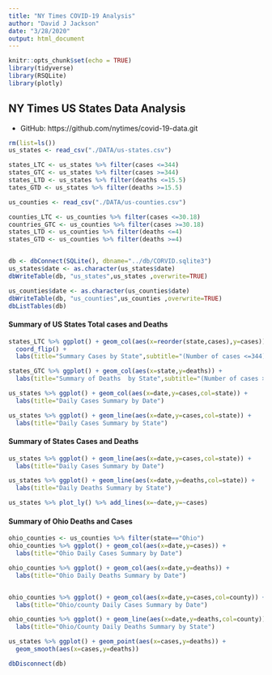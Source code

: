 ```yaml
---
title: "NY Times COVID-19 Analysis"
author: "David J Jackson"
date: "3/28/2020"
output: html_document
---
```


```r
knitr::opts_chunk$set(echo = TRUE)
library(tidyverse)
library(RSQLite)
library(plotly)
```

## NY Times US States Data Analysis
* GitHub: https://github.com/nytimes/covid-19-data.git

```r
rm(list=ls())
us_states <- read_csv("./DATA/us-states.csv")

states_LTC <- us_states %>% filter(cases <=344)
states_GTC <- us_states %>% filter(cases >=344)
states_LTD <- us_states %>% filter(deaths <=15.5)
tates_GTD <- us_states %>% filter(deaths >=15.5)

us_counties <- read_csv("./DATA/us-counties.csv")

counties_LTC <- us_counties %>% filter(cases <=30.18)
countries_GTC <- us_counties %>% filter(cases >=30.18)
states_LTD <- us_counties %>% filter(deaths <=4)
states_GTD <- us_counties %>% filter(deaths >=4)


db <- dbConnect(SQLite(), dbname="../db/CORVID.sqlite3")
us_states$date <- as.character(us_states$date)
dbWriteTable(db, "us_states",us_states ,overwrite=TRUE)

us_counties$date <- as.character(us_counties$date)
dbWriteTable(db, "us_counties",us_counties ,overwrite=TRUE)
dbListTables(db)

```

#### Summary of US States Total cases and Deaths


```r
states_LTC %>% ggplot() + geom_col(aes(x=reorder(state,cases),y=cases)) +
  coord_flip() +
  labs(title="Summary Cases by State",subtitle="(Number of cases <=344)")

states_GTC %>% ggplot() + geom_col(aes(x=state,y=deaths)) +
  labs(title="Summary of Deaths  by State",subtitle="(Number of cases >=344)") + coord_flip() 
```

```r
us_states %>% ggplot() + geom_col(aes(x=date,y=cases,col=state)) +
  labs(title="Daily Cases Summary by Date")

us_states %>% ggplot() + geom_line(aes(x=date,y=cases,col=state)) +
  labs(title="Daily Cases Summary by State")
```

#### Summary of States  Cases and Deaths

```r
us_states %>% ggplot() + geom_line(aes(x=date,y=cases,col=state)) +
  labs(title="Daily Cases Summary by Date")

us_states %>% ggplot() + geom_line(aes(x=date,y=deaths,col=state)) +
  labs(title="Daily Deaths Summary by State")
```
```r
us_states %>% plot_ly() %>% add_lines(x=~date,y=~cases)
```

#### Summary of Ohio Deaths and Cases

```r

ohio_counties <- us_counties %>% filter(state=="Ohio")
ohio_counties %>% ggplot() + geom_col(aes(x=date,y=cases)) +
  labs(title="Ohio Daily Cases Summary by Date")

ohio_counties %>% ggplot() + geom_col(aes(x=date,y=deaths)) +
  labs(title="Ohio Daily Deaths Summary by Date")


ohio_counties %>% ggplot() + geom_col(aes(x=date,y=cases,col=county)) +
  labs(title="Ohio/county Daily Cases Summary by Date")

ohio_counties %>% ggplot() + geom_line(aes(x=date,y=deaths,col=county)) +
  labs(title="Ohio/County Daily Deaths Summary by State")
```
```r
us_states %>% ggplot() + geom_point(aes(x=cases,y=deaths)) +
  geom_smooth(aes(x=cases,y=deaths))
```
```r
dbDisconnect(db)
```

